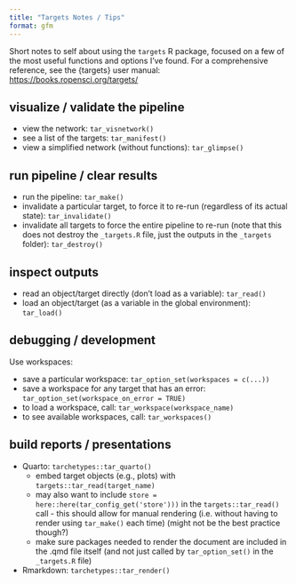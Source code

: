 ```yaml
---
title: "Targets Notes / Tips"
format: gfm
---
```


<!-- targets_notes.md is generated from targets_notes.qmd. Please edit that file -->

Short notes to self about using the `targets` R package, focused on a few of the most useful functions and options I've found. For a comprehensive reference, see the {targets} user manual: <https://books.ropensci.org/targets/>

## visualize / validate the pipeline

-   view the network: `tar_visnetwork()`
-   see a list of the targets: `tar_manifest()`
-   view a simplified network (without functions): `tar_glimpse()`

## run pipeline / clear results

-   run the pipeline: `tar_make()`
-   invalidate a particular target, to force it to re-run (regardless of its actual state): `tar_invalidate()`
-   invalidate all targets to force the entire pipeline to re-run (note that this does not destroy the `_targets.R` file, just the outputs in the `_targets` folder): `tar_destroy()`

## inspect outputs

-   read an object/target directly (don't load as a variable): `tar_read()`
-   load an object/target (as a variable in the global environment): `tar_load()`

## debugging / development

Use workspaces:

-   save a particular workspace: `tar_option_set(workspaces = c(...))`
-   save a workspace for any target that has an error: `tar_option_set(workspace_on_error = TRUE)`
-   to load a workspace, call: `tar_workspace(workspace_name)`
-   to see available workspaces, call: `tar_workspaces()`

## build reports / presentations

-   Quarto: `tarchetypes::tar_quarto()`
    -   embed target objects (e.g., plots) with `targets::tar_read(target_name)`
    -   may also want to include `store = here::here(tar_config_get('store')))` in the `targets::tar_read()` call - this should allow for manual rendering (i.e. without having to render using `tar_make()` each time) (might not be the best practice though?)
    -   make sure packages needed to render the document are included in the .qmd file itself (and not just called by `tar_option_set()` in the `_targets.R` file)
-   Rmarkdown: `tarchetypes::tar_render()`
